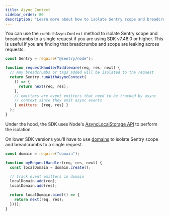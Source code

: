 ```yaml
---
title: Async Context
sidebar_order: 80
description: "Learn more about how to isolate Sentry scope and breadcrumbs across requests."
---
```


You can use the `runWithAsyncContext` method to isolate Sentry scope and breadcrumbs to a single request if you are using SDK v7.48.0 or higher. This is useful if you are finding that breadcrumbs and scope are leaking across requests.

```js
const Sentry = require("@sentry/node");

function requestHandlerMiddleware(req, res, next) {
  // Any breadcrumbs or tags added will be isolated to the request
  return Sentry.runWithAsyncContext(
    () => {
      return next(req, res);
    },
    // emitters are event emitters that need to be tracked by async
    // context since they emit async events
    { emitters: [req, res] }
  );
}
```

Under the hood, the SDK uses Node's [AsyncLocalStorage API](https://nodejs.org/api/async_context.html#class-asynclocalstorage) to perform the isolation.

On lower SDK versions you'll have to use [domains](https://nodejs.org/api/domain.html) to isolate Sentry scope and breadcrumbs to a single request.

```js
const domain = require("domain");

function myRequestHandler(req, res, next) {
  const localDomain = domain.create();

  // track event emitters in domain
  localDomain.add(req);
  localDomain.add(res);

  return localDomain.bind(() => {
    return next(req, res);
  })();
}
```
